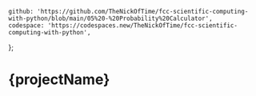 	github: 'https://github.com/TheNickOfTime/fcc-scientific-computing-with-python/blob/main/05%20-%20Probability%20Calculator',
	codespace: 'https://codespaces.new/TheNickOfTime/fcc-scientific-computing-with-python',
};

# {projectName}
